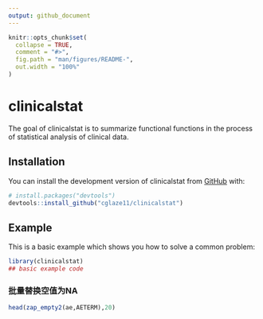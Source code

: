 ```yaml
---
output: github_document
---
```


<!-- README.md is generated from README.Rmd. Please edit that file -->

```r
knitr::opts_chunk$set(
  collapse = TRUE,
  comment = "#>",
  fig.path = "man/figures/README-",
  out.width = "100%"
)
```

# clinicalstat

<!-- badges: start -->
<!-- badges: end -->

The goal of clinicalstat is to summarize functional functions in the process of statistical analysis of clinical data.

## Installation

You can install the development version of clinicalstat from [GitHub](https://github.com/) with:

``` r
# install.packages("devtools")
devtools::install_github("cglaze11/clinicalstat")
```

## Example

This is a basic example which shows you how to solve a common problem:

```r
library(clinicalstat)
## basic example code
```

### 批量替换空值为NA

```r
head(zap_empty2(ae,AETERM),20)
```

